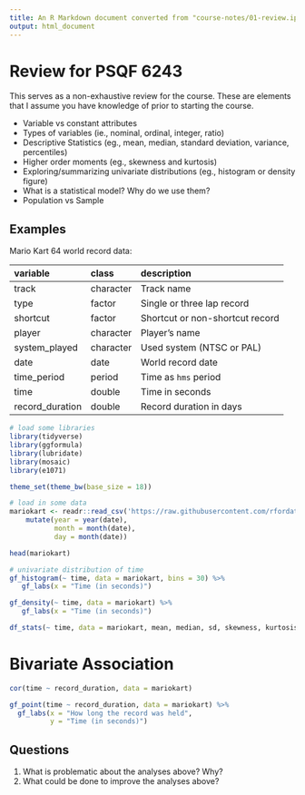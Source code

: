 ```yaml
---
title: An R Markdown document converted from "course-notes/01-review.ipynb"
output: html_document
---
```


# Review for PSQF 6243

This serves as a non-exhaustive review for the course. These are elements that I assume you have knowledge of prior to starting the course. 

+ Variable vs constant attributes
+ Types of variables (ie., nominal, ordinal, integer, ratio)
+ Descriptive Statistics (eg., mean, median, standard deviation, variance, percentiles)
+ Higher order moments (eg., skewness and kurtosis)
+ Exploring/summarizing univariate distributions (eg., histogram or density figure)
+ What is a statistical model? Why do we use them?
+ Population vs Sample


## Examples

Mario Kart 64 world record data:

| variable         | class     | description                     |
|:-----------------|:----------|:--------------------------------|
| track            | character | Track name                      |
| type             | factor    | Single or three lap record      |
| shortcut         | factor    | Shortcut or non-shortcut record |
| player           | character | Player’s name                   |
| system_played    | character | Used system (NTSC or PAL)       |
| date             | date      | World record date               |
| time_period      | period    | Time as `hms` period            |
| time             | double    | Time in seconds                 |
| record_duration  | double    | Record duration in days         |

```r
# load some libraries
library(tidyverse)
library(ggformula)
library(lubridate)
library(mosaic)
library(e1071)

theme_set(theme_bw(base_size = 18))

# load in some data
mariokart <- readr::read_csv('https://raw.githubusercontent.com/rfordatascience/tidytuesday/master/data/2021/2021-05-25/records.csv') %>%
    mutate(year = year(date),
           month = month(date),
           day = month(date))

head(mariokart)
```

```r
# univariate distribution of time
gf_histogram(~ time, data = mariokart, bins = 30) %>% 
   gf_labs(x = "Time (in seconds)")
```

```r
gf_density(~ time, data = mariokart) %>% 
   gf_labs(x = "Time (in seconds)")
```

```r
df_stats(~ time, data = mariokart, mean, median, sd, skewness, kurtosis, quantile(probs = c(0.1, 0.5, 0.9)))
```

# Bivariate Association

```r
cor(time ~ record_duration, data = mariokart)
```

```r
gf_point(time ~ record_duration, data = mariokart) %>%
  gf_labs(x = "How long the record was held",
          y = "Time (in seconds)")
```

## Questions
1. What is problematic about the analyses above? Why?
2. What could be done to improve the analyses above?

